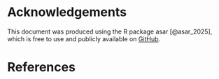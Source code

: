 # Acknowledgements {.unnumbered .unlisted}

<!--- Please leave in the following: --->

This document was produced using the R package asar [@asar_2025], which is free to use and publicly available on [GitHub](https://github.com/nmfs-ost/asar).


# References {#sec-refs}

::: {#refs} 
:::
